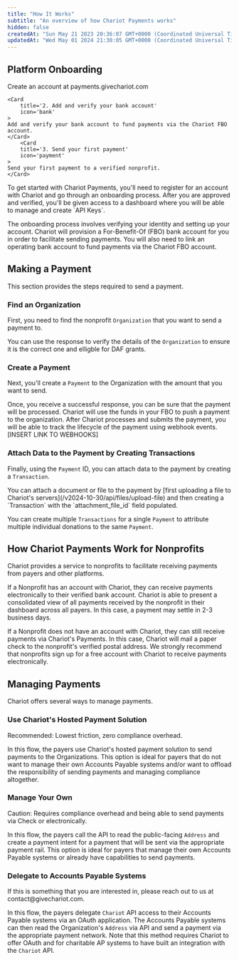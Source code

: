 ```yaml
---
title: "How It Works"
subtitle: "An overview of how Chariot Payments works"
hidden: false
createdAt: "Sun May 21 2023 20:36:07 GMT+0000 (Coordinated Universal Time)"
updatedAt: "Wed May 01 2024 21:30:05 GMT+0000 (Coordinated Universal Time)"
---
```


## Platform Onboarding
<CardGroup cols={2}>
    <Card
        title='1. Set up Chariot Payments account'
        icon='user-plus'
    >
    Create an account at payments.givechariot.com
    </Card>

    <Card
        title='2. Add and verify your bank account'
        icon='bank'
    >
    Add and verify your bank account to fund payments via the Chariot FBO account.
    </Card>
        <Card
        title='3. Send your first payment'
        icon='payment'
    >
    Send your first payment to a verified nonprofit.
    </Card>
</CardGroup>
To get started with Chariot Payments, you'll need to register for an account with Chariot and go through an onboarding process.
After you are approved and verified, you'll be given access to a dashboard where you will be able to manage and create `API Keys`.

The onboarding process involves verifying your identity and setting up your account.
Chariot will provision a For-Benefit-Of (FBO) bank account for you in order to facilitate sending payments.
You will also need to link an operating bank account to fund payments via the Chariot FBO account.

## Making a Payment

This section provides the steps required to send a payment.

<Steps>

### Find an Organization

First, you need to find the nonprofit `Organization` that you want to send a payment to.

<EndpointRequestSnippet endpoint="GET /organizations" />

You can use the response to verify the details of the `Organization` to ensure it is the correct one and elligble for DAF grants.

<EndpointResponseSnippet endpoint='GET /organizations' />

### Create a Payment

Next, you'll create a `Payment` to the Organization with the amount that you want to send.

<EndpointRequestSnippet endpoint="POST /payments" />

Once, you receive a successful response, you can be sure that the payment will be processed.
Chariot will use the funds in your FBO to push a payment to the organization.
After Chariot processes and submits the payment, you will be able to track the lifecycle of the payment using webhook events. [INSERT LINK TO WEBHOOKS]

<EndpointResponseSnippet endpoint='POST /payments' example="WithPaymentId" />

### Attach Data to the Payment by Creating Transactions

Finally, using the `Payment` ID, you can attach data to the payment by creating a `Transaction`.

<Note>
You can attach a document or file to the payment by [first uploading a file to Chariot's servers](/v2024-10-30/api/files/upload-file)
and then creating a `Transaction` with the `attachment_file_id` field populated.
</Note>

<EndpointRequestSnippet endpoint="POST /transactions" />

You can create multiple `Transactions` for a single `Payment` to attribute multiple individual donations to the same `Payment`.

</Steps>

## How Chariot Payments Work for Nonprofits

Chariot provides a service to nonprofits to facilitate receiving payments from payers and other platforms.

If a Nonprofit has an account with Chariot, they can receive payments electronically to their verified bank account.
Chariot is able to present a consolidated view of all payments received by the nonprofit in their dashboard across all payers.
In this case, a payment may settle in 2-3 business days.

If a Nonprofit does not have an account with Chariot, they can still receive payments via Chariot's Payments.
In this case, Chariot will mail a paper check to the nonprofit's verified postal address.
We strongly recommend that nonprofits sign up for a free account with Chariot to receive payments electronically.

## Managing Payments

Chariot offers several ways to manage payments.

### Use Chariot's Hosted Payment Solution

<Tip>
Recommended: Lowest friction, zero compliance overhead.
</Tip>

In this flow, the payers use Chariot's hosted payment solution to send payments to the Organizations.
This option is ideal for payers that do not want to manage their own Accounts Payable systems and/or want to offload the responsibility of
sending payments and managing compliance altogether.

### Manage Your Own

<Warning>
Caution: Requires compliance overhead and being able to send payments via Check or electronically.
</Warning>

In this flow, the payers call the API to read the public-facing `Address`
and create a payment intent for a payment that will be sent via the appropriate payment rail.
This option is ideal for payers that manage their own Accounts Payable systems or already have capabilities to send payments.

### Delegate to Accounts Payable Systems

<Info>
If this is something that you are interested in, please reach out to us at contact@givechariot.com.
</Info>

In this flow, the payers delegate `Chariot` API access to their Accounts Payable systems via an OAuth application.
The Accounts Payable systems can then read the Organization's `Address` via API and send a payment via the appropriate payment network.
Note that this method requires Chariot to offer OAuth and for charitable AP systems to have built an integration with the `Chariot` API.
